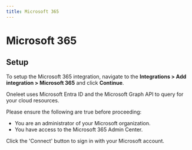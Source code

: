 ```yaml
---
title: Microsoft 365
---
```


# Microsoft 365

## Setup
To setup the Microsoft 365 integration, navigate to the **Integrations > Add integration > Microsoft 365** and click **Continue**.

Oneleet uses Microsoft Entra ID and the Microsoft Graph API to query for your cloud resources.

Please ensure the following are true before proceeding:
- You are an administrator of your Microsoft organization.
- You have access to the Microsoft 365 Admin Center.

Click the 'Connect' button to sign in with your Microsoft account.
